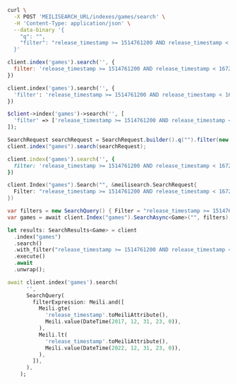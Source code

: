 <CodeGroup>

```bash cURL
curl \
  -X POST 'MEILISEARCH_URL/indexes/games/search' \
  -H 'Content-Type: application/json' \
  --data-binary '{
    "q": "",
    "filter": "release_timestamp >= 1514761200 AND release_timestamp < 1672527600"
  }'
```

```javascript JS
client.index('games').search('', {
  filter: 'release_timestamp >= 1514761200 AND release_timestamp < 1672527600'
})
```

```python Python
client.index('games').search('', {
  'filter': 'release_timestamp >= 1514761200 AND release_timestamp < 1672527600'
})
```

```php PHP
$client->index('games')->search('', [
  'filter' => ['release_timestamp >= 1514761200 AND release_timestamp < 1672527600']
]);
```

```java Java
SearchRequest searchRequest = SearchRequest.builder().q("").filter(new String[] {"release_timestamp >= 1514761200 AND release_timestamp < 1672527600"}).build();
client.index("games").search(searchRequest);
```

```ruby Ruby
client.index('games').search('', {
  filter: 'release_timestamp >= 1514761200 AND release_timestamp < 1672527600'
})
```

```go Go
client.Index("games").Search("", &meilisearch.SearchRequest{
  Filter: "release_timestamp >= 1514761200 AND release_timestamp < 1672527600",
})
```

```csharp C#
var filters = new SearchQuery() { Filter = "release_timestamp >= 1514761200 AND release_timestamp < 1672527600" };
var games = await client.Index("games").SearchAsync<Game>("", filters);
```

```rust Rust
let results: SearchResults<Game> = client
  .index("games")
  .search()
  .with_filter("release_timestamp >= 1514761200 AND release_timestamp < 1672527600")
  .execute()
  .await
  .unwrap();
```

```dart Dart
await client.index('games').search(
      '',
      SearchQuery(
        filterExpression: Meili.and([
          Meili.gte(
            'release_timestamp'.toMeiliAttribute(),
            Meili.value(DateTime(2017, 12, 31, 23, 0)),
          ),
          Meili.lt(
            'release_timestamp'.toMeiliAttribute(),
            Meili.value(DateTime(2022, 12, 31, 23, 0)),
          ),
        ]),
      ),
    );
```
</CodeGroup>